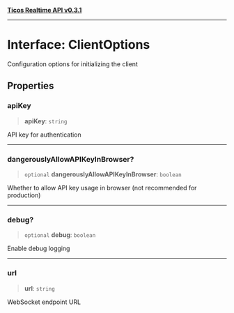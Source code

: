 [**Ticos Realtime API v0.3.1**](../index.mdx)

***

# Interface: ClientOptions

Configuration options for initializing the client

## Properties

### apiKey

> **apiKey**: `string`

API key for authentication

***

### dangerouslyAllowAPIKeyInBrowser?

> `optional` **dangerouslyAllowAPIKeyInBrowser**: `boolean`

Whether to allow API key usage in browser (not recommended for production)

***

### debug?

> `optional` **debug**: `boolean`

Enable debug logging

***

### url

> **url**: `string`

WebSocket endpoint URL
